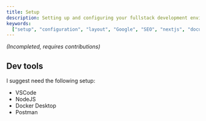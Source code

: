 ```yaml
---
title: Setup
description: Setting up and configuring your fullstack development environment
keywords:
  ["setup", "configuration", "layout", "Google", "SEO", "nextjs", "documents"]
---
```


_(Incompleted, requires contributions)_

## Dev tools

I suggest need the following setup:

- VSCode
- NodeJS
- Docker Desktop
- Postman
